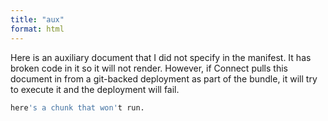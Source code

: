 ```yaml
---
title: "aux"
format: html
---
```


Here is an auxiliary document that I did not specify in the manifest. It has broken code in it so it will not render. However, if Connect pulls this document in from a git-backed deployment as part of the bundle, it will try to execute it and the deployment will fail.

```r
here's a chunk that won't run.
```

